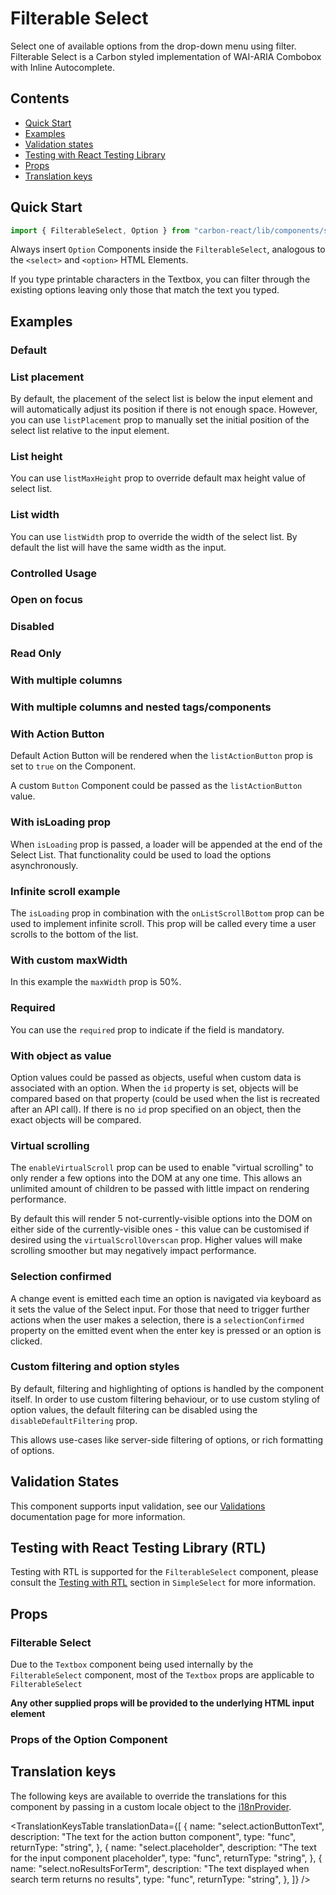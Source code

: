 

<Meta of={FilterableSelectStories} />

# Filterable Select

Select one of available options from the drop-down menu using filter.
Filterable Select is a Carbon styled implementation of WAI-ARIA Combobox with Inline Autocomplete.

## Contents

- [Quick Start](#quick-start)
- [Examples](#examples)
- [Validation states](#validation-states)
- [Testing with React Testing Library](#testing-with-react-testing-library-rtl)
- [Props](#props)
- [Translation keys](#translation-keys)

## Quick Start

```javascript
import { FilterableSelect, Option } from "carbon-react/lib/components/select";
```

Always insert `Option` Components inside the `FilterableSelect`, analogous to the `<select>` and `<option>` HTML Elements.

If you type printable characters in the Textbox, you can filter through the existing options leaving only those that match the text you typed.

## Examples

### Default

<Canvas of={FilterableSelectStories.Default} />

### List placement

By default, the placement of the select list is below the input element and will automatically adjust its position if there is not enough space.
However, you can use `listPlacement` prop to manually set the initial position of the select list relative to the input element.

<Canvas of={FilterableSelectStories.ListPlacement} />

### List height

You can use `listMaxHeight` prop to override default max height value of select list.

<Canvas of={FilterableSelectStories.ListHeight} />

### List width

You can use `listWidth` prop to override the width of the select list. By default the list
will have the same width as the input.

<Canvas of={FilterableSelectStories.ListWidth}/>

### Controlled Usage

<Canvas of={FilterableSelectStories.Controlled} />

### Open on focus

<Canvas of={FilterableSelectStories.OpenOnFocus} />

### Disabled

<Canvas of={FilterableSelectStories.Disabled} />

### Read Only

<Canvas of={FilterableSelectStories.Readonly} />

### With multiple columns

<Canvas of={FilterableSelectStories.WithMultipleColumns} />

### With multiple columns and nested tags/components

<Canvas of={FilterableSelectStories.WithMultipleColumnsAndNested} />

### With Action Button

Default Action Button will be rendered when the `listActionButton` prop is set to `true` on the Component.

A custom `Button` Component could be passed as the `listActionButton` value.

<Canvas of={FilterableSelectStories.WithActionButton} />

### With isLoading prop

When `isLoading` prop is passed, a loader will be appended at the end of the Select List. That functionality could be used to load the options asynchronously.

<Canvas of={FilterableSelectStories.WithIsLoadingProp} />

### Infinite scroll example

The `isLoading` prop in combination with the `onListScrollBottom` prop can be used to implement infinite scroll.
This prop will be called every time a user scrolls to the bottom of the list.

<Canvas of={FilterableSelectStories.WithInfiniteScroll} />

### With custom maxWidth

In this example the `maxWidth` prop is 50%.

<Canvas of={FilterableSelectStories.WithCustomMaxWidth} />

### Required

You can use the `required` prop to indicate if the field is mandatory.

<Canvas of={FilterableSelectStories.Required} />

### With object as value

Option values could be passed as objects, useful when custom data is associated with an option.
When the `id` property is set, objects will be compared based on that property (could be used when the list is recreated after an API call).
If there is no `id` prop specified on an object, then the exact objects will be compared.

<Canvas of={FilterableSelectStories.WithObjectAsValue} />

### Virtual scrolling

The `enableVirtualScroll` prop can be used to enable "virtual scrolling" to only render a few options into the DOM at any one time.
This allows an unlimited amount of children to be passed with little impact on rendering performance.

By default this will render 5 not-currently-visible options into the DOM on either side of the currently-visible ones - this value can
be customised if desired using the `virtualScrollOverscan` prop. Higher values will make scrolling smoother but may negatively impact performance.

<Canvas of={FilterableSelectStories.Virtualised} />

### Selection confirmed

A change event is emitted each time an option is navigated via keyboard as it sets the value of the
Select input. For those that need to trigger further actions when the user makes a selection, there is
a `selectionConfirmed` property on the emitted event when the enter key is pressed or an option is clicked.

<Canvas of={FilterableSelectStories.SelectionConfirmedStory} />

### Custom filtering and option styles

By default, filtering and highlighting of options is handled by the component itself. In order to use custom filtering behaviour, or to use custom styling of option values, the
default filtering can be disabled using the `disableDefaultFiltering` prop.

This allows use-cases like server-side filtering of options, or rich formatting of options.

<Canvas of={FilterableSelectStories.CustomFilterAndOptionStyle} />

## Validation States

This component supports input validation, see our [Validations](../?path=/docs/documentation-validations--docs) documentation page for more information.

## Testing with React Testing Library (RTL)

Testing with RTL is supported for the `FilterableSelect` component, please consult the [Testing with RTL](../?path=/docs/select--docs#testing-with-react-testing-library-rtl) 
section in `SimpleSelect` for more information.

## Props

### Filterable Select

<ArgTypes of={FilterableSelectStories} />

Due to the `Textbox` component being used internally by the `FilterableSelect` component, most of the `Textbox` props are applicable to `FilterableSelect`

<ArgTypes of={SelectTextboxStories} />

**Any other supplied props will be provided to the underlying HTML input element**

### Props of the Option Component

<ArgTypes of={OptionStories} />

## Translation keys

The following keys are available to override the translations for this component by passing in a custom locale object to the
[i18nProvider](../?path=/docs/documentation-i18n--docs).

<TranslationKeysTable
  translationData={[
    {
      name: "select.actionButtonText",
      description: "The text for the action button component",
      type: "func",
      returnType: "string",
    },
    {
      name: "select.placeholder",
      description: "The text for the input component placeholder",
      type: "func",
      returnType: "string",
    },
    {
      name: "select.noResultsForTerm",
      description: "The text displayed when search term returns no results",
      type: "func",
      returnType: "string",
    },
  ]}
/>
